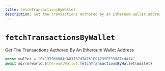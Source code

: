 ```yaml
---
title: fetchTransactionsByWallet
description: Get the Transactions authored by an Ethereum wallet address
---
```


# `fetchTransactionsByWallet`

Get The Transactions Authored By An Ethereum Wallet Address

```js
const wallet = "0x137960064dA83737d3A761E9A239EF33887cdAf4"
await mirrorworld.Ethereum.Wallet.fetchTransactionsByWallet(wallet)
```
